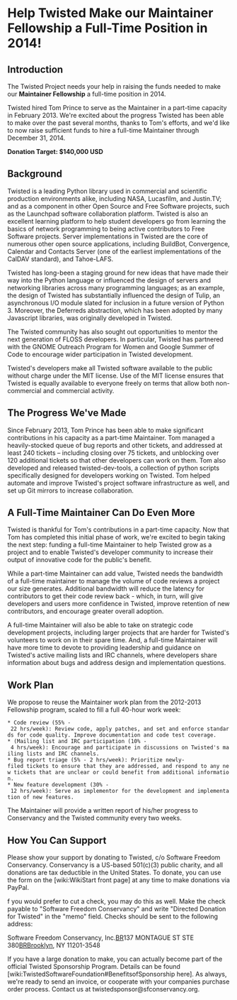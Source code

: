 = ﻿Help Twisted Make our Maintainer Fellowship a Full-Time Position in 2014! =
== Introduction ==
The Twisted Project needs your help in raising the funds needed to make our '''Maintainer Fellowship''' a full-time position in 2014.  

Twisted hired Tom Prince to serve as the Maintainer in a part-time capacity in February 2013.  We're excited about the progress Twisted has been able to make over the past several months, thanks to Tom's efforts, and we'd like to now raise sufficient funds to hire a full-time Maintainer through December 31, 2014.   

'''Donation Target:  $140,000 USD '''

== Background ==
Twisted is a leading Python library used in commercial and scientific production environments alike, including NASA, Lucasfilm, and Justin.TV; and as a component in other Open Source and Free Software projects, such as the Launchpad software collaboration platform. Twisted is also an excellent learning platform to help student developers go from learning the basics of network programming to being active contributors to Free Software projects.  Server implementations in Twisted are the core of numerous other open source applications, including BuildBot, Convergence, Calendar and Contacts Server (one of the earliest implementations of the CalDAV standard), and Tahoe-LAFS. 

Twisted has long-been a staging ground for new ideas that have made their way into the Python language or influenced the design of servers and networking libraries across many programming languages; as an example, the design of Twisted has substantially influenced the design of Tulip, an asynchronous I/O module slated for inclusion in a future version of Python 3.  Moreover, the Deferreds abstraction, which has been adopted by many Javascript libraries, was originally developed in Twisted.

The Twisted community has also sought out opportunities to mentor the next generation of FLOSS developers.  In particular, Twisted has partnered with the GNOME Outreach Program for Women and Google Summer of Code to encourage wider participation in Twisted development. 

Twisted's developers make all Twisted software available to the public without charge under the MIT license.  Use of the MIT license ensures that Twisted is equally available to everyone freely on terms that allow both non-commercial and commercial activity. 

== The Progress We've Made ==
Since February 2013, Tom Prince has been able to make significant contributions in his capacity as a part-time Maintainer.  Tom managed a heavily-stocked queue of bug reports and other tickets, and addressed at least 240 tickets – including closing over 75 tickets, and unblocking over 120 additional tickets so that other developers can work on them.  Tom also developed and released twisted-dev-tools, a collection of python scripts specifically designed for developers working on Twisted.  Tom helped automate and improve Twisted's project software infrastructure as well, and set up Git mirrors to increase collaboration. 

== A Full-Time Maintainer Can Do Even More ==
Twisted is thankful for Tom's contributions in a part-time capacity.  Now that Tom has completed this initial phase of work, we're excited to begin taking the next step:  funding a full-time Maintainer to help Twisted grow as a project and to enable Twisted's developer community to increase their output of innovative code for the public's benefit. 

While a part-time Maintainer can add value, Twisted needs the bandwidth of a full-time maintainer to manage the volume of code reviews a project our size generates.  Additional bandwidth will reduce the latency for contributors to get their code review back - which, in turn, will give developers and users more confidence in Twisted, improve retention of new contributors, and encourage greater overall adoption. 

A full-time Maintainer will also be able to take on strategic code development projects, including larger projects that are harder for Twisted's volunteers to work on in their spare time.  And, a full-time Maintainer will have more time to devote to providing leadership and guidance on Twisted's active mailing lists and IRC channels, where developers share information about bugs and address design and implementation questions.  

== Work Plan ==

We propose to reuse the Maintainer work plan from the 2012-2013 Fellowship program, scaled to fill a full 40-hour work week:
 * Code review (55% - 22 hrs/week): Review code, apply patches, and set and enforce standards for code quality. Improve documentation and code test coverage. 
 * (Mailing list and IRC participation (10% - 4 hrs/week): Encourage and participate in discussions on Twisted's mailing lists and IRC channels. 
 * Bug report triage (5% - 2 hrs/week): Prioritize newly-filed tickets to ensure that they are addressed, and respond to any new tickets that are unclear or could benefit from additional information.
 * New feature development (30% - 12 hrs/week): Serve as implementor for the development and implementation of new features. 

The Maintainer will provide a written report of his/her progress to Conservancy and the Twisted community every two weeks. 

== How You Can Support ==

Please show your support by donating to Twisted, c/o Software Freedom Conservancy.  Conservancy is a US-based 501(c)(3) public charity, and all donations are tax deductible in the United States.  
To donate, you can use the form on the [wiki:WikiStart front page] at any time to make donations via PayPal.

f you would prefer to cut a check, you may do this as well. Make the check payable to "Software Freedom Conservancy" and write "Directed Donation for Twisted" in the "memo" field. Checks should be sent to the following address: 

Software Freedom Conservancy, Inc.[[BR]]137 MONTAGUE ST STE 380[[BR]]Brooklyn, NY 11201-3548 

If you have a large donation to make, you can actually become part of the official Twisted Sponsorship Program.  Details can be found [wiki:TwistedSoftwareFoundation#BenefitsofSponsorship here].  As always, we're ready to send an invoice, or cooperate with your companies purchase order process.  Contact us at twistedsponsor@sfconservancy.org.
